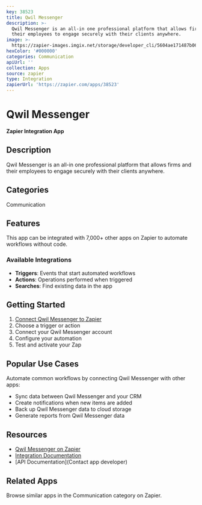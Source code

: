 ```yaml
---
key: 38523
title: Qwil Messenger
description: >-
  Qwil Messenger is an all-in one professional platform that allows firms and
  their employees to engage securely with their clients anywhere.
image: >-
  https://zapier-images.imgix.net/storage/developer_cli/5604ae171487b0693043200a478f1b56.png?auto=format%2Ccompress&ixlib=python-3.0.0&q=50
hexColor: '#000000'
categories: Communication
apiUrl: ''
collection: Apps
source: zapier
type: Integration
zapierUrl: 'https://zapier.com/apps/38523'
---
```

# Qwil Messenger

**Zapier Integration App**

## Description

Qwil Messenger is an all-in one professional platform that allows firms and their employees to engage securely with their clients anywhere.

## Categories

Communication

## Features

This app can be integrated with 7,000+ other apps on Zapier to automate workflows without code.

### Available Integrations

- **Triggers**: Events that start automated workflows
- **Actions**: Operations performed when triggered
- **Searches**: Find existing data in the app

## Getting Started

1. [Connect Qwil Messenger to Zapier](https://zapier.com/apps/38523)
2. Choose a trigger or action
3. Connect your Qwil Messenger account
4. Configure your automation
5. Test and activate your Zap

## Popular Use Cases

Automate common workflows by connecting Qwil Messenger with other apps:

- Sync data between Qwil Messenger and your CRM
- Create notifications when new items are added
- Back up Qwil Messenger data to cloud storage
- Generate reports from Qwil Messenger data

## Resources

- [Qwil Messenger on Zapier](https://zapier.com/apps/38523)
- [Integration Documentation](https://zapier.com/apps/38523/integrations)
- [API Documentation](Contact app developer)

## Related Apps

Browse similar apps in the Communication category on Zapier.

